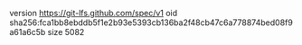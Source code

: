 version https://git-lfs.github.com/spec/v1
oid sha256:fca1bb8ebddb5f1e2b93e5393cb136ba2f48cb47c6a778874bed08f9a61a6c5b
size 5082
